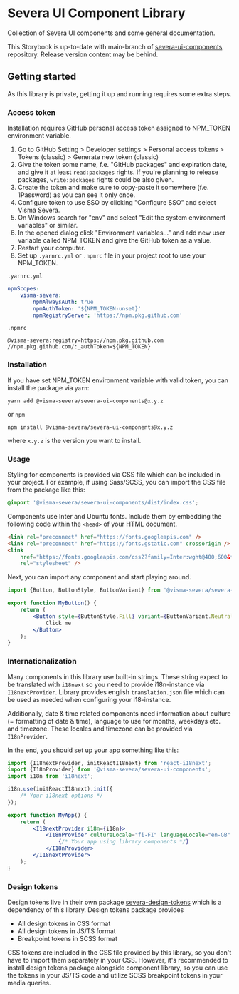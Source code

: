 
<Meta title="Getting started/Intro" />

# Severa UI Component Library

Collection of Severa UI components and some general documentation.

This Storybook is up-to-date with main-branch of [severa-ui-components](https://github.com/Visma-Severa/severa-ui-components) repository. Release version content may be behind.

## Getting started

As this library is private, getting it up and running requires some extra steps.

### Access token

Installation requires GitHub personal access token assigned to NPM_TOKEN environment variable.

1. Go to GitHub Setting > Developer settings > Personal access tokens > Tokens (classic) > Generate new token (classic)
2. Give the token some name, f.e. "GitHub packages" and expiration date, and give it at least `read:packages` rights. If you're planning to release packages, `write:packages` rights could be also given.
3. Create the token and make sure to copy-paste it somewhere (f.e. 1Password) as you can see it only once.
4. Configure token to use SSO by clicking "Configure SSO" and select Visma Severa.
5. On Windows search for "env" and select "Edit the system environment variables" or similar.
6. In the opened dialog click "Environment variables..." and add new user variable called NPM_TOKEN and give the GitHub token as a value.
7. Restart your computer.
8. Set up `.yarnrc.yml` or `.npmrc` file in your project root to use your NPM_TOKEN.

`.yarnrc.yml`

```yaml
npmScopes:
    visma-severa:
        npmAlwaysAuth: true
        npmAuthToken: '${NPM_TOKEN-unset}'
        npmRegistryServer: 'https://npm.pkg.github.com'
```

`.npmrc`

```text
@visma-severa:registry=https://npm.pkg.github.com
//npm.pkg.github.com/:_authToken=${NPM_TOKEN}
```

### Installation

If you have set NPM_TOKEN environment variable with valid token, you can install the package via `yarn`:

```shell
yarn add @visma-severa/severa-ui-components@x.y.z
```

or `npm`

```shell
npm install @visma-severa/severa-ui-components@x.y.z
```

where `x.y.z` is the version you want to install.

### Usage

Styling for components is provided via CSS file which can be included in your project. For example, if using Sass/SCSS,
you can import the CSS file from the package like this:

```scss
@import '@visma-severa/severa-ui-components/dist/index.css';
```

Components use Inter and Ubuntu fonts. Include them by embedding the following code within the `<head>` of your HTML document.

```html
<link rel="preconnect" href="https://fonts.googleapis.com" />
<link rel="preconnect" href="https://fonts.gstatic.com" crossorigin />
<link
    href="https://fonts.googleapis.com/css2?family=Inter:wght@400;600&family=Ubuntu:wght@500;700&display=swap"
    rel="stylesheet" />
```

Next, you can import any component and start playing around.

```jsx
import {Button, ButtonStyle, ButtonVariant} from '@visma-severa/severa-ui-components';

export function MyButton() {
    return (
        <Button style={ButtonStyle.Fill} variant={ButtonVariant.Neutral}>
            Click me
        </Button>
    );
}
```

### Internationalization

Many components in this library use built-in strings. These string expect to be translated with `i18next` so you need to provide i18n-instance via `I18nextProvider`.
Library provides english `translation.json` file which can be used as needed when configuring your i18-instance.

Additionally, date & time related components need information about culture (= formatting of date & time), language to use for months, weekdays etc. and timezone.
These locales and timezone can be provided via `I18nProvider`.

In the end, you should set up your app something like this:

```jsx
import {I18nextProvider, initReactI18next} from 'react-i18next';
import {I18nProvider} from '@visma-severa/severa-ui-components';
import i18n from 'i18next';

i18n.use(initReactI18next).init({
    /* Your i18next options */
});

export function MyApp() {
    return (
        <I18nextProvider i18n={i18n}>
            <I18nProvider cultureLocale="fi-FI" languageLocale="en-GB" timeZone="Europe/Helsinki">
                {/* Your app using library components */}
            </I18nProvider>
        </I18nextProvider>
    );
}
```

### Design tokens

Design tokens live in their own package [severa-design-tokens](https://github.com/Visma-Severa/severa-design-tokens) which is a dependency of this library. Design tokens package provides

- All design tokens in CSS format
- All design tokens in JS/TS format
- Breakpoint tokens in SCSS format

CSS tokens are included in the CSS file provided by this library, so you don't have to import them separately in your CSS.
However, it's recommended to install design tokens package alongside component library, so you can use the tokens in your JS/TS code
and utilize SCSS breakpoint tokens in your media queries.
